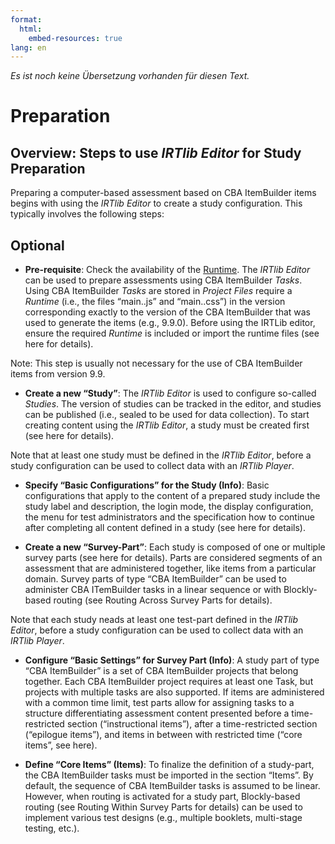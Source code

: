 ```yaml
---
format:
  html:
    embed-resources: true
lang: en    
---
```


::: {.content-visible when-profile="german"}
*Es ist noch keine Übersetzung vorhanden für diesen Text.*
:::

# Preparation

## Overview: Steps to use *IRTlib Editor* for Study Preparation

Preparing a computer-based assessment based on CBA ItemBuilder items begins with using the *IRTlib Editor* to create a study configuration. This typically involves the following steps:

::: {.callout-caution collapse="true"}
## Optional

-   **Pre-requisite**: Check the availability of the [Runtime](settings.qmd). The *IRTlib Editor* can be used to prepare assessments using CBA ItemBuilder *Tasks*. Using CBA ItemBuilder *Tasks* are stored in *Project Files* require a *Runtime* (i.e., the files "main..js" and "main..css") in the version corresponding exactly to the version of the CBA ItemBuilder that was used to generate the items (e.g., 9.9.0). Before using the IRTLib editor, ensure the required *Runtime* is included or import the runtime files (see here for details).

Note: This step is usually not necessary for the use of CBA ItemBuilder items from version 9.9.
:::

-   **Create a new "Study"**: The *IRTlib Editor* is used to configure so-called *Studies*. The version of studies can be tracked in the editor, and studies can be published (i.e., sealed to be used for data collection). To start creating content using the *IRTlib Editor*, a study must be created first (see here for details).

::: callout-note
Note that at least one study must be defined in the *IRTlib Editor*, before a study configuration can be used to collect data with an *IRTlib Player*.
:::

-   **Specify "Basic Configurations" for the Study (Info)**: Basic configurations that apply to the content of a prepared study include the study label and description, the login mode, the display configuration, the menu for test administrators and the specification how to continue after completing all content defined in a study (see here for details).

-   **Create a new "Survey-Part"**: Each study is composed of one or multiple survey parts (see here for details). Parts are considered segments of an assessment that are administered together, like items from a particular domain. Survey parts of type "CBA ItemBuilder" can be used to administer CBA ITemBuilder tasks in a linear sequence or with Blockly-based routing (see Routing Across Survey Parts for details).

::: callout-note
Note that each study neads at least one test-part defined in the *IRTlib Editor*, before a study configuration can be used to collect data with an *IRTlib Player*.
:::

-   **Configure "Basic Settings" for Survey Part (Info)**: A study part of type "CBA ItemBuilder" is a set of CBA ItemBuilder projects that belong together. Each CBA ItemBuilder project requires at least one Task, but projects with multiple tasks are also supported. If items are administered with a common time limit, test parts allow for assigning tasks to a structure differentiating assessment content presented before a time-restricted section ("instructional items"), after a time-restricted section ("epilogue items"), and items in between with restricted time ("core items", see here).

-   **Define "Core Items" (Items)**: To finalize the definition of a study-part, the CBA ItemBuilder tasks must be imported in the section "Items". By default, the sequence of CBA ItemBuilder tasks is assumed to be linear. However, when routing is activated for a study part, Blockly-based routing (see Routing Within Survey Parts for details) can be used to implement various test designs (e.g., multiple booklets, multi-stage testing, etc.).

